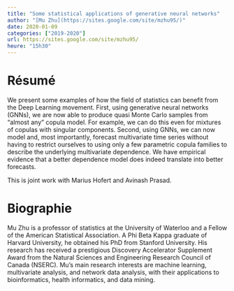 ```yaml
---
title: "Some statistical applications of generative neural networks"
author: "[Mu Zhu](https://sites.google.com/site/mzhu95/)"
date: 2020-01-09
categories: ["2019-2020"]
url: https://sites.google.com/site/mzhu95/
heure: "15h30" 
---
```


# Résumé

We present some examples of how the field of statistics can benefit from the Deep Learning movement. First, using generative neural networks (GNNs), we are now able to produce quasi Monte Carlo samples from "almost any" copula model. For example, we can do this even for mixtures of copulas with singular components. Second, using GNNs, we can now model and, most importantly, forecast multivariate time series without having to restrict ourselves to using only a few parametric copula families to describe the underlying multivariate dependence. We have empirical evidence that a better dependence model does indeed translate into better forecasts. 

This is joint work with Marius Hofert and Avinash Prasad.


# Biographie

Mu Zhu is a professor of statistics at the University of Waterloo and a Fellow of the American Statistical Association. A Phi Beta Kappa graduate of Harvard University, he obtained his PhD from Stanford University. His research has received a prestigious Discovery Accelerator Supplement Award from the Natural Sciences and Engineering Research Council of Canada (NSERC). Mu's main research interests are machine learning, multivariate analysis, and network data analysis, with their applications to bioinformatics, health informatics, and data mining. 
